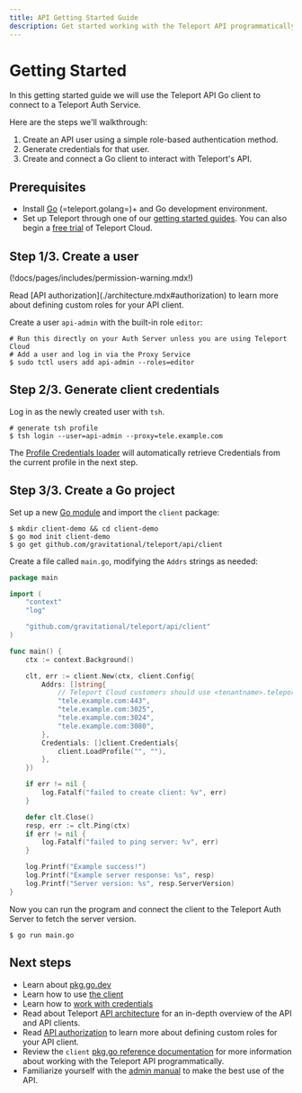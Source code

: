 ```yaml
---
title: API Getting Started Guide
description: Get started working with the Teleport API programmatically using Go.
---
```


# Getting Started

In this getting started guide we will use the Teleport API Go client to connect
to a Teleport Auth Service.

Here are the steps we'll walkthrough:

1. Create an API user using a simple role-based authentication method.
2. Generate credentials for that user.
3. Create and connect a Go client to interact with Teleport's API.

## Prerequisites

- Install [Go](https://golang.org/doc/install) (=teleport.golang=)+ and Go development environment.
- Set up Teleport through one of our [getting started guides](../getting-started.mdx). You can also begin a [free trial](https://goteleport.com/signup/) of Teleport Cloud.

## Step 1/3. Create a user

(!docs/pages/includes/permission-warning.mdx!)

<Admonition type="tip" title="Tip">
  Read [API authorization](./architecture.mdx#authorization) to learn more about defining custom roles for your API client.
</Admonition>

Create a user `api-admin` with the built-in role `editor`:

```code
# Run this directly on your Auth Server unless you are using Teleport Cloud
# Add a user and log in via the Proxy Service
$ sudo tctl users add api-admin --roles=editor
```

## Step 2/3. Generate client credentials

Log in as the newly created user with `tsh`.

```code
# generate tsh profile
$ tsh login --user=api-admin --proxy=tele.example.com
```

The [Profile Credentials loader](https://pkg.go.dev/github.com/gravitational/teleport/api/client#LoadProfile)
will automatically retrieve Credentials from the current profile in the next step.

## Step 3/3. Create a Go project

Set up a new [Go module](https://golang.org/doc/tutorial/create-module) and import the `client` package:

```code
$ mkdir client-demo && cd client-demo
$ go mod init client-demo
$ go get github.com/gravitational/teleport/api/client
```

Create a file called `main.go`, modifying the `Addrs` strings as needed:

```go
package main

import (
	"context"
	"log"

	"github.com/gravitational/teleport/api/client"
)

func main() {
	ctx := context.Background()

	clt, err := client.New(ctx, client.Config{
		Addrs: []string{
			// Teleport Cloud customers should use <tenantname>.teleport.sh
			"tele.example.com:443",
			"tele.example.com:3025",
			"tele.example.com:3024",
			"tele.example.com:3080",
 		},
		Credentials: []client.Credentials{
			client.LoadProfile("", ""),
		},
	})

	if err != nil {
		log.Fatalf("failed to create client: %v", err)
	}

	defer clt.Close()
	resp, err := clt.Ping(ctx)
	if err != nil {
		log.Fatalf("failed to ping server: %v", err)
	}

	log.Printf("Example success!")
	log.Printf("Example server response: %s", resp)
	log.Printf("Server version: %s", resp.ServerVersion)
}
```

Now you can run the program and connect the client to the Teleport Auth Server to fetch the server version.

```code
$ go run main.go
```

## Next steps

- Learn about [pkg.go.dev](https://pkg.go.dev/github.com/gravitational/teleport/api/client)
- Learn how to use [the client](https://pkg.go.dev/github.com/gravitational/teleport/api/client#Client)
- Learn how to [work with credentials](https://pkg.go.dev/github.com/gravitational/teleport/api/client#Credentials)
- Read about Teleport [API architecture](./architecture.mdx) for an in-depth overview of the API and API clients.
- Read [API authorization](./architecture.mdx#authorization) to learn more about defining custom roles for your API client.
- Review the `client` [pkg.go reference documentation](https://pkg.go.dev/github.com/gravitational/teleport/api/client) for more information about working with the Teleport API programmatically.
- Familiarize yourself with the [admin manual](../setup/admin.mdx) to make the best use of the API.

